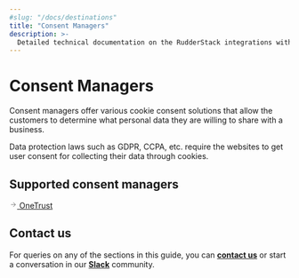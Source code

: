 ```yaml
---
#slug: "/docs/destinations"
title: "Consent Managers"
description: >-
  Detailed technical documentation on the RudderStack integrations with various consent managers.
---
```


# Consent Managers

Consent managers offer various cookie consent solutions that allow the customers to determine what personal data they are willing to share with a business.

<div class="infoBlock">
 
Data protection laws such as GDPR, CCPA, etc. require the websites to get user consent for collecting their data through cookies.
</div>

## Supported consent managers

<a class="pageRef" href="onetrust/">
  <div class="pageRefInner">
    <span class="pageRefArrow">
      <svg
        preserveAspectRatio="xMidYMid meet"
        height="1em"
        width="1em"
        fill="none"
        xmlns="http://www.w3.org/2000/svg"
        viewBox="0 0 24 24"
        strokeWidth="2"
        strokeLinecap="round"
        strokeLinejoin="round"
        stroke="currentColor"
        class="rightRefArrow"
      >
        <g>
          <line x1="5" y1="12" x2="19" y2="12"></line>
          <polyline points="12 5 19 12 12 19"></polyline>
        </g>
      </svg>
    </span>
    <span class="mainRefText">
      OneTrust
    </span>
  </div>
</a>

## Contact us

For queries on any of the sections in this guide, you can [**contact us**](mailto:%20docs@rudderstack.com) or start a conversation in our [**Slack**](https://rudderstack.com/join-rudderstack-slack-community) community.
